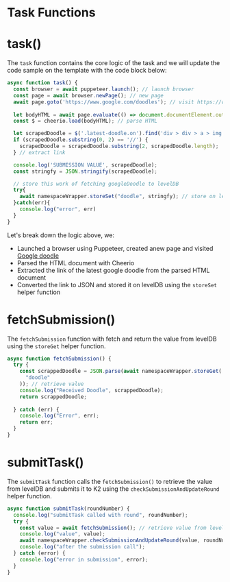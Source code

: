 # Task Functions

# task()

The `task` function contains the core logic of the task and we will update the code sample on the template with the code block below: 

```javascript
async function task() {
  const browser = await puppeteer.launch(); // launch browser
  const page = await browser.newPage(); // new page
  await page.goto('https://www.google.com/doodles'); // visit https://www.google.com/doodles'
  
  let bodyHTML = await page.evaluate(() => document.documentElement.outerHTML);
  const $ = cheerio.load(bodyHTML); // parse HTML

  let scrapedDoodle = $('.latest-doodle.on').find('div > div > a > img').attr('src'); // get link for latest doodle using the HTML element
  if (scrapedDoodle.substring(0, 2) == '//') {
    scrapedDoodle = scrapedDoodle.substring(2, scrapedDoodle.length);
  } // extract link

  console.log('SUBMISSION VALUE', scrapedDoodle);
  const stringfy = JSON.stringify(scrapedDoodle);

  // store this work of fetching googleDoodle to levelDB
  try{
    await namespaceWrapper.storeSet("doodle", stringfy); // store on levelDB
  }catch(err){
    console.log("error", err)
  }
}
```

Let's break down the logic above, we:
- Launched a browser using Puppeteer, created anew page and visited [Google doodle](https://www.google.com/doodles)
- Parsed the HTML document with Cheerio
- Extracted the link of the latest google doodle from the parsed HTML document
- Converted the link to JSON and stored it on levelDB using the `storeSet` helper function

# fetchSubmission()

The `fetchSubmission` function with fetch and return the value from levelDB using the `storeGet` helper function.

```javascript
async function fetchSubmission() { 
  try {
    const scrappedDoodle = JSON.parse(await namespaceWrapper.storeGet(
      "doodle"
    )); // retrieve value
    console.log("Received Doodle", scrappedDoodle);
    return scrappedDoodle;
    
  } catch (err) {
    console.log("Error", err);
    return err;
  }
}
```

# submitTask()
The `submitTask` function calls the `fetchSubmission()` to retrieve the value from levelDB and submits it to K2 using the `checkSubmissionAndUpdateRound` helper function.

```javascript
async function submitTask(roundNumber) {
  console.log("submitTask called with round", roundNumber);
  try {
    const value = await fetchSubmission(); // retrieve value from levelDB
    console.log("value", value);
    await namespaceWrapper.checkSubmissionAndUpdateRound(value, roundNumber); // submit to K2
    console.log("after the submission call");
  } catch (error) {
    console.log("error in submission", error);
  }
}
```

